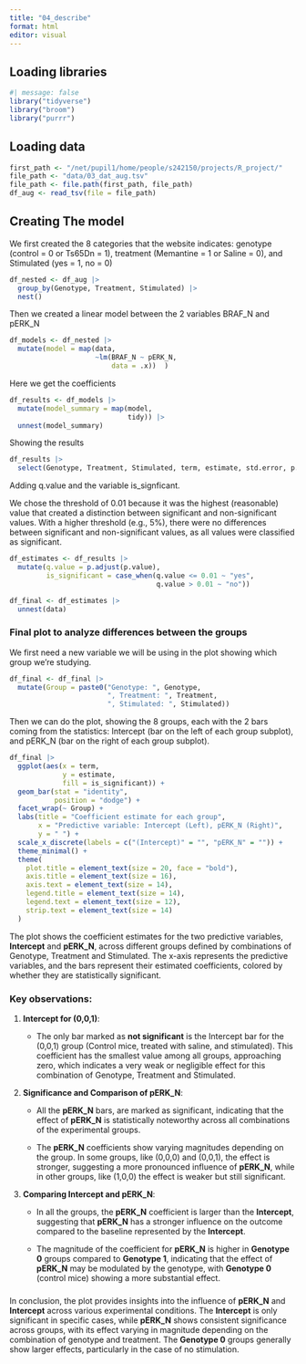 ```yaml
---
title: "04_describe"
format: html
editor: visual
---
```


## Loading libraries

```r
#| message: false
library("tidyverse")
library("broom")
library("purrr")
```

## Loading data

```r
first_path <- "/net/pupil1/home/people/s242150/projects/R_project/"
file_path <- "data/03_dat_aug.tsv" 
file_path <- file.path(first_path, file_path)
df_aug <- read_tsv(file = file_path)
```

## **Creating The model**

We first created the 8 categories that the website indicates: genotype (control = 0 or Ts65Dn = 1), treatment (Memantine = 1 or Saline = 0), and Stimulated (yes = 1, no = 0)

```r
df_nested <- df_aug |>
  group_by(Genotype, Treatment, Stimulated) |>
  nest()
```

Then we created a linear model between the 2 variables BRAF_N and pERK_N

```r
df_models <- df_nested |>
  mutate(model = map(data, 
                     ~lm(BRAF_N ~ pERK_N, 
                         data = .x))  )
```

Here we get the coefficients

```r
df_results <- df_models |>
  mutate(model_summary = map(model, 
                             tidy)) |>
  unnest(model_summary)
```

Showing the results

```r
df_results |>
  select(Genotype, Treatment, Stimulated, term, estimate, std.error, p.value)
```

Adding q.value and the variable is_signficant.

We chose the threshold of 0.01 because it was the highest (reasonable) value that created a distinction between significant and non-significant values. With a higher threshold (e.g., 5%), there were no differences between significant and non-significant values, as all values were classified as significant.

```r
df_estimates <- df_results |>
  mutate(q.value = p.adjust(p.value),
         is_significant = case_when(q.value <= 0.01 ~ "yes",
                                    q.value > 0.01 ~ "no"))
```

```r
df_final <- df_estimates |>
  unnest(data)
```

### Final plot to analyze differences between the groups

We first need a new variable we will be using in the plot showing which group we're studying.

```r
df_final <- df_final |>
  mutate(Group = paste0("Genotype: ", Genotype, 
                        ", Treatment: ", Treatment, 
                        ", Stimulated: ", Stimulated))
```

Then we can do the plot, showing the 8 groups, each with the 2 bars coming from the statistics: Intercept (bar on the left of each group subplot), and pERK_N (bar on the right of each group subplot).

```r
df_final |>
  ggplot(aes(x = term, 
             y = estimate, 
             fill = is_significant)) +
  geom_bar(stat = "identity", 
           position = "dodge") +
  facet_wrap(~ Group) +
  labs(title = "Coefficient estimate for each group",
       x = "Predictive variable: Intercept (Left), pERK_N (Right)",
       y = " ") +
  scale_x_discrete(labels = c("(Intercept)" = "", "pERK_N" = "")) +
  theme_minimal() +
  theme(
    plot.title = element_text(size = 20, face = "bold"), 
    axis.title = element_text(size = 16),                
    axis.text = element_text(size = 14),                
    legend.title = element_text(size = 14),             
    legend.text = element_text(size = 12),             
    strip.text = element_text(size = 14)                 
  )
```

The plot shows the coefficient estimates for the two predictive variables, **Intercept** and **pERK_N**, across different groups defined by combinations of Genotype, Treatment and Stimulated. The x-axis represents the predictive variables, and the bars represent their estimated coefficients, colored by whether they are statistically significant.

### Key observations:

1.  **Intercept for (0,0,1)**:

    -   The only bar marked as **not significant** is the Intercept bar for the (0,0,1) group (Control mice, treated with saline, and stimulated). This coefficient has the smallest value among all groups, approaching zero, which indicates a very weak or negligible effect for this combination of Genotype, Treatment and Stimulated.

2.  **Significance and Comparison of pERK_N**:

    -   All the **pERK_N** bars, are marked as significant, indicating that the effect of **pERK_N** is statistically noteworthy across all combinations of the experimental groups.

    -   The **pERK_N** coefficients show varying magnitudes depending on the group. In some groups, like (0,0,0) and (0,0,1), the effect is stronger, suggesting a more pronounced influence of **pERK_N**, while in other groups, like (1,0,0) the effect is weaker but still significant.

3.  **Comparing Intercept and pERK_N**:

    -   In all the groups, the **pERK_N** coefficient is larger than the **Intercept**, suggesting that **pERK_N** has a stronger influence on the outcome compared to the baseline represented by the **Intercept**.

    -   The magnitude of the coefficient for **pERK_N** is higher in **Genotype 0** groups compared to **Genotype 1**, indicating that the effect of **pERK_N** may be modulated by the genotype, with **Genotype 0** (control mice) showing a more substantial effect.

### 

In conclusion, the plot provides insights into the influence of **pERK_N** and **Intercept** across various experimental conditions. The **Intercept** is only significant in specific cases, while **pERK_N** shows consistent significance across groups, with its effect varying in magnitude depending on the combination of genotype and treatment. The **Genotype 0** groups generally show larger effects, particularly in the case of no stimulation.
